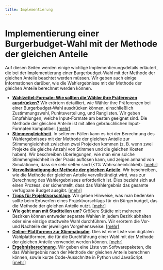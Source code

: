```yaml
---
title: Implementierung
---
```


# Implementierung einer Burgerbudget-Wahl mit der Methode der gleichen Anteile

Auf diesen Seiten werden einige wichtige Implementierungsdetails erläutert, die bei der Implementierung einer Burgerbudget-Wahl mit der Methode der gleichen Anteile beachtet werden müssen. Wir geben auch einige Informationen darüber, wie die Wahlergebnisse mit der Methode der gleichen Anteile berechnet werden können.

* [**Wahlzettel-Formate: Wie sollten die Wähler ihre Präferenzen ausdrücken?**](/implementation/input-formats) Wir erörtern detailliert, wie Wähler ihre Präferenzen bei einer Burgerbudget-Wahl ausdrücken können, einschließlich Zustimmungswahl, Punkteverteilung, und Ranglisten. Wir geben Empfehlungen, welche Input-Formate am besten geeignet sind. Die Methode der gleichen Anteile ist mit allen gebräuchlichen Input-Formaten kompatibel. [[mehr]](/implementation/input-formats)
* [**Stimmengleichheit**](/implementation/tie-breaking). In seltenen Fällen kann es bei der Berechnung des Wahlergebnisses mit der Methode der gleichen Anteile zur Stimmengleichheit zwischen zwei Projekten kommen (z. B. wenn zwei Projekte die gleiche Anzahl von Stimmen und die gleichen Kosten haben). Wir beschreiben Überlegungen, wie man eine solche Stimmengleichheit in der Praxis auflösen kann, und zeigen anhand von Simulationen, dass sie sehr selten sind (<1% Wahrscheinlichkeit). [[mehr]](/implementation/tie-breaking)
* [**Vervollständigung der Methode der gleichen Anteile**](/implementation/completion). Wir beschreiben, wie die Methode der gleichen Anteile vervollständigt wird, was zur Berechnung des Wahlergebnisses erforderlich ist. Dies bezieht sich auf einen Prozess, der sicherstellt, dass das Wahlergebnis das gesamte verfügbare Budget ausgibt. [[mehr]](/implementation/completion)
* [**Tipps für Projektvorschläge**](/implementation/advice-project-proposers). Wir geben Hinweise, was man bedenken sollte beim Entwerfen eines Projektvorschlags für ein Bürgerbudget, das die Methode der gleichen Anteile nutzt. [[mehr]](/implementation/advice-project-proposers)
* [**Wie geht man mit Stadtteilen um?**](/implementation/city-districts) Größere Städte mit mehreren Bezirken können entweder separate Wahlen in jedem Bezirk abhalten oder eine einzige stadtweite Wahl durchführen. Wir erörtern die Vor- und Nachteile der jeweiligen Vorgehensweise. [[mehr]](/implementation/city-districts)
* [**Online-Plattformen zur Stimmabgabe**](/implementation/voting-platforms). Dies ist eine Liste von digitalen Wahlplattformen, die für die Durchführung einer Wahl mit der Methode der gleichen Anteile verwendet werden können. [[mehr]](/implementation/voting-platforms)
* [**Ergebnisberechnung**](/implementation/computation). Wir geben eine Liste von Softwarepaketen, die das Wahlergebnis nach der Methode der gleichen Anteile berechnen können, sowie kurze Code-Ausschnitte in Python und JavaScript. [[mehr]](/implementation/computation)
